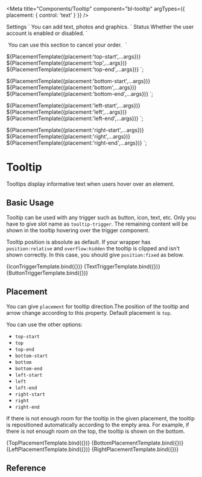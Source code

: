 
<Meta
  title="Components/Tooltip"
  component="bl-tooltip"
  argTypes={{
    placement: {
        control: 'text'
    }
  }}
/>

<bl-tooltip placement="${ifDefined(args.placement)}" style='--bl-tooltip-position:fixed'>
  <bl-icon slot="tooltip-trigger" name="settings"></bl-icon>
  Settings
</bl-tooltip>`

<bl-tooltip placement="${ifDefined(args.placement)}" style='--bl-tooltip-position:fixed'>
  <bl-button slot="tooltip-trigger" icon="plus_fill"></bl-button>
  You can add text, photos and graphics.
</bl-tooltip>`


<bl-tooltip placement="${ifDefined(args.placement)}" style='--bl-tooltip-position:fixed'>
  <span slot="tooltip-trigger">Status</span>
  Whether the user account is enabled or disabled.
</bl-tooltip>`

<bl-tooltip placement="${ifDefined(args.placement)}" 
style='--bl-tooltip-position:fixed;margin:5px'>
  <bl-icon slot="tooltip-trigger" name="help"></bl-icon>
  You can use this section to cancel your order.
</bl-tooltip>`

${PlacementTemplate({placement:'top-start',...args})}
${PlacementTemplate({placement:'top',...args})}
${PlacementTemplate({placement:'top-end',...args})}
`;

${PlacementTemplate({placement:'bottom-start',...args})}
${PlacementTemplate({placement:'bottom',...args})}
${PlacementTemplate({placement:'bottom-end',...args})}
`;

${PlacementTemplate({placement:'left-start',...args})}
${PlacementTemplate({placement:'left',...args})}
${PlacementTemplate({placement:'left-end',...args})}
`;

${PlacementTemplate({placement:'right-start',...args})}
${PlacementTemplate({placement:'right',...args})}
${PlacementTemplate({placement:'right-end',...args})}
`;

# Tooltip

Tooltips display informative text when users hover over an element.

## Basic Usage

Tooltip can be used with any trigger such as button, icon, text, etc.
Only you have to give slot name as `tooltip-trigger`. The remaining content will be shown in the tooltip hovering over the trigger component.

Tooltip position is absolute as default. If your wrapper has `position:relative` and `overflow:hidden` the tooltip is clipped and isn't shown correctly.
In this case, you should give `position:fixed` as below.

<Canvas>
  <Story name="Usage With Icon">
      {IconTriggerTemplate.bind({})}
  </Story>
  <Story name="Usage With Text">
      {TextTriggerTemplate.bind({})}
  </Story>
  <Story name="Usage With Button">
      {ButtonTriggerTemplate.bind({})}
  </Story>
</Canvas>

## Placement

You can give `placement` for tooltip direction.The position of the tooltip and arrow change according to this property.  Default placement is `top`.

You can use the other options:

* `top-start`
* `top`
* `top-end`
* `bottom-start`
* `bottom`
* `bottom-end`
* `left-start`
* `left`
* `left-end`
* `right-start`
* `right`
* `right-end`

If there is not enough room for the tooltip in the given placement, the tooltip is repositioned automatically according to the empty area. 
For example, if there is not enough room on the top, the tooltip is shown on the bottom.

<Canvas>
  <Story name="Top Placement">
      {TopPlacementTemplate.bind({})}
  </Story>
</Canvas>

<Canvas>
  <Story name="Bottom Placement">
      {BottomPlacementTemplate.bind({})}
  </Story>
</Canvas>

<Canvas>
  <Story name="Left Placement">
      {LeftPlacementTemplate.bind({})}
  </Story>
</Canvas>

<Canvas>
  <Story name="Right Placement">
      {RightPlacementTemplate.bind({})}
  </Story>
</Canvas>

## Reference

<ArgsTable of="bl-tooltip" />


